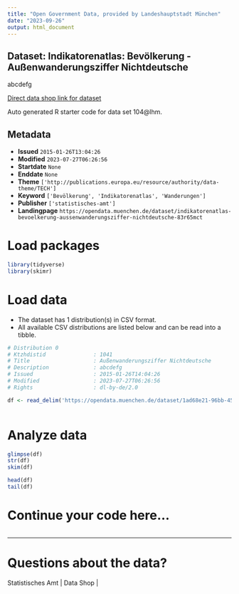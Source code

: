 ```yaml
---
title: "Open Government Data, provided by Landeshauptstadt München"
date: "2023-09-26"
output: html_document
---
```


## Dataset: Indikatorenatlas: Bevölkerung - Außenwanderungsziffer Nichtdeutsche

abcdefg

[Direct data shop link for dataset](https://opendata.muenchen.de/dataset/indikatorenatlas-bevoelkerung-aussenwanderungsziffer-nichtdeutsche-83r65mct)

Auto generated R starter code for data set 104@lhm.

## Metadata

- **Issued** `2015-01-26T13:04:26`
- **Modified** `2023-07-27T06:26:56`
- **Startdate** `None`
- **Enddate** `None`
- **Theme** `['http://publications.europa.eu/resource/authority/data-theme/TECH']`
- **Keyword** `['Bevölkerung', 'Indikatorenatlas', 'Wanderungen']`
- **Publisher** `['statistisches-amt']`
- **Landingpage** `https://opendata.muenchen.de/dataset/indikatorenatlas-bevoelkerung-aussenwanderungsziffer-nichtdeutsche-83r65mct`


# Load packages

```r

library(tidyverse)
library(skimr)

```

# Load data

-   The dataset has 1 distribution(s) in CSV format.
-   All available CSV distributions are listed below and can be read into a tibble.

```r

# Distribution 0
# Ktzhdistid               : 1041
# Title                    : Außenwanderungsziffer Nichtdeutsche
# Description              : abcdefg
# Issued                   : 2015-01-26T14:04:26
# Modified                 : 2023-07-27T06:26:56
# Rights                   : dl-by-de/2.0

df <- read_delim('https://opendata.muenchen.de/dataset/1ad68e21-96bb-458d-b3a7-55b900053de6/resource/9c204703-5f15-4d52-80bc-dec2183b0c4b/download/indikat_bevoelkerung_aussenwanderungsziffer_nichtdeutsch_240723.csv')



```

# Analyze data

```r

glimpse(df)
str(df)
skim(df)

head(df)
tail(df)

```

# Continue your code here...

```r

```

------------------------------------------------------------------------

# Questions about the data?

Statistisches Amt | Data Shop | 
